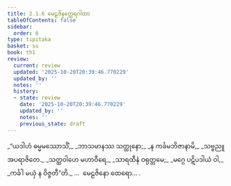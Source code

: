 ```yaml
---
title: 2.1.6 မေဠဇိနတ္ထေရဂါထာ
tableOfContents: false
sidebar:
  order: 6
type: tipitaka
basket: su
book: th1
review:
  current: review
  updated: '2025-10-20T20:39:46.770229'
  updated_by: ''
  notes: ''
  history:
  - state: review
    date: '2025-10-20T20:39:46.770229'
    updated_by: ''
    notes: ''
    previous_state: draft
---
```



<DynamicBreadcrumb />


<ReviewStatus review={frontmatter.review} showDetails={true} />

<HypothesisAnnotation frontmatter={frontmatter} />

<Division number="131" book="th1" e="ch" v="19" p="248">

<Paragraph number="289" type="verses" book="th1">
_“ယဒါဟံ ဓမ္မမဿောသိံ,_  
_ဘာသမာနဿ သတ္ထုနော;_  
_န ကင်္ခမဘိဇာနာမိ,_  
_သဗ္ဗညူအပရာဇိတေ._  

</Paragraph>

</Division>
<Division number="132" book="th1" e="ch" v="19" p="248">

<Paragraph number="290" type="verses" book="th1">
_သတ္ထဝါဟေ မဟာဝီရေ,_  
_သာရထီနံ ဝရုတ္တမေ;_  
_မဂ္ဂေ ပဋိပဒါယံ ဝါ,_  
_ကင်္ခါ မယှံ န ဝိဇ္ဇတီ”တိ._  


</Paragraph>
</Division>

<Paragraph number="291" type="center" book="th1">
…  မေဠဇိနော ထေရော… .
</Paragraph>